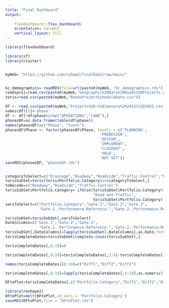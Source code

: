 ```yaml
---
title: "Final Dashboard"
output:   
  
    flexdashboard::flex_dashboard:
    orientation: columns
    vertical_layout: fill
---
```

```r
library(flexdashboard)

library(sf)
library(cluster)


myWeb= "https://github.com/vshaw2/finalDash/raw/main/"


kc_demographics= readRDS(file=url(paste0(myWeb, "kc_demographics.rds")))
roadsproj=read.csv(paste0(myWeb,"Geographic%20Data%20Roads%20Projects.csv"))
toris=read.csv(paste0(myWeb,"RoadsProjectScheduleData.csv"))

df <- read.csv(paste0(myWeb,"Projects%20-%20January%2024%2C%202022.csv"))
names(df)[1]='phase'
df <- df[!df$phase%in%c("OPERATIONS","LAND"),]
phasesDF=as.data.frame(table(df$phase))
names(phasesDF)=c("Phase", "Count")
phasesDF$Phase <- factor(phasesDF$Phase, levels = c('PLANNING',
                                          'PREDESIGN',
                                          'DESIGN',
                                          'IMPLEMENT',
                                          'CLOSEOUT',
                                          'HOLD',
                                          'NOT SET'))
saveRDS(phasesDF, "phasesDF.rds")



```



```r
categoryToSelect=c("Drainage","Roadway","Roadside","Traffic Control","Bridges & Structures")
torisSubSet=toris[toris$Portfolio.Category%in%categoryToSelect,]
toRecode=c("Roadway","Roadside","Traffic Control")
torisSubSet$Portfolio.Category= ifelse(torisSubSet$Portfolio.Category%in%toRecode,
                                       "Road and Traffic",
                                       torisSubSet$Portfolio.Category)
varsToSelect=c("Portfolio.Category","Gate.1","Gate.2","Gate.3",
               "Gate.1..Performance.Reference.","Gate.2..Performance.Reference.","Gate.3..Performance.Reference.","Number", "Name")

torisSubSet=torisSubSet[,varsToSelect]
DateColumns=c("Gate.1","Gate.2","Gate.3",
               "Gate.1..Performance.Reference.","Gate.2..Performance.Reference.","Gate.3..Performance.Reference.")
torisSubSet[,DateColumns]=lapply(torisSubSet[,DateColumns],as.Date,format='%m/%d/%Y')
torisCompleteDates=torisSubSet[complete.cases(torisSubSet),]

```



```r
torisCompleteDates[,8:10]=0

torisCompleteDates[,8:10]=torisCompleteDates[,2:4]-torisCompleteDates[,5:7]

names(torisCompleteDates)[8:10]=c("Diff1","Diff2","Diff3")

torisCompleteDates[,8:10]=lapply(torisCompleteDates[,8:10],as.numeric)

```


```r
DFtoPlot=torisCompleteDates[,c("Portfolio.Category","Diff1","Diff2","Diff3")]

```


```r
library(reshape2)
DFtoPlot=melt(DFtoPlot,id.vars = 'Portfolio.Category')
saveRDS(DFtoPlot,file = "DFtoPlot.rds")
```



